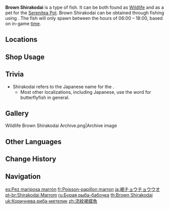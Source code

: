 {{About|the fish|the [[furnishing]]|Ornamental Brown Shirakodai}}
{{Item Infobox
|id           = 131013
|image        = Item Brown Shirakodai.png
|type         = Fish
|invCategory  = Materials
|lbFamily     = Fish
|lbGroup      = Butterflyfish
|lbType       = Wildlife
|bait         = False Worm Bait
|location     = 
|quality      = 3
|description  = A gentle, elegant butterflyfish variant. It has a lovely, streamlined dorsal fin, and has the nickname "Queen of the Waters."<br>Earthen-colored patterns run across its body, and its temper is also as steady as stone. They can go a bit overboard, however, and will sometimes lie at the bottom and not move an inch, just like a rock, leading some buyers to think that they've bought some hopelessly moribund old fish.
|source1      = [[Fishing]]
}}
'''Brown Shirakodai''' is a type of fish. It can be both found as [[Wildlife]] and as a pet for the [[Serenitea Pot]]. Brown Shirakodai can be obtained through fishing using {{Item|False Worm Bait|20}}. The fish will only spawn between the hours of 06:00 – 18:00, based on in-game [[time]].

==Locations==
{{Main|Fishing Points}}
{{Fishing Points by Category Table|fish=1}}

==Shop Usage==
{{Shop Usage}}

==Trivia==
* Shirakodai refers to the Japanese name for the {{Lang|{{w|Chaetodon nippon|Japanese butterflyfish}}|ja={{tt|シラコダイ|白粉鯛}}|ja_rm=shirakodai}}.
** Most other localizations, including Japanese, use the word for butterflyfish in general.

==Gallery==
<gallery>
Wildlife Brown Shirakodai Archive.png|Archive image
</gallery>

==Other Languages==
{{Other Languages
|en      = Brown Shirakodai
|zhs     = 流纹褐蝶鱼
|zhs_rm  = Liúwén Hè Diéyú
|zht     = 流紋褐蝶魚
|zht_rm  = Liúwén Hé Diéyú
|zh_tl   = Flow-Patterned Brown Butterflyfish
|ja      = 褐{{tt|チョウチョウウオ|蝶々魚}}
|ja_rm   = Kacchouchou-uo{{Assumed}}
|ja_tl   = Brown Butterflyfish
|ko      = 갈색 나비고기
|ko_rm   = Kalsaek Nabigogi
|ko_tl   = Brown Butterflyfish
|es      = Pez mariposa marrón
|es_tl   = Brown Butterflyfish
|fr      = Poisson-papillon marron
|fr_tl   = Brown Butterflyfish
|ru      = Бурая рыба-бабочка
|ru_tl   = Brown Butterflyfish
|th      = Brown Shirakodai
|vi      = Cá Bướm Vân Đất
|vi_tl   = 
|de      = Brauner Schmetterlingsfisch
|de_tl   = Brown Butterflyfish
|id      = Brown Shirakodai
|pt      = Shirakodai Marrom
|pt_tl   = Brown Shirakodai
|tr      = Kahverengi Kırlangıç Balığı
|tr_tl   = Brown Snapper
|it      = Shirakodai marrone
|it_tl   = 
}}

==Change History==
{{Change History|2.1}}

==Navigation==
{{Material Navbox|type=Fishing Materials|state=collapsed}}
{{Wildlife Navbox}}

[[es:Pez mariposa marrón]]
[[fr:Poisson-papillon marron]]
[[ja:褐チョウチョウウオ]]
[[pt-br:Shirakodai Marrom]]
[[ru:Бурая рыба-бабочка]]
[[th:Brown Shirakodai]]
[[uk:Коричнева риба-метелик]]
[[zh:流紋褐蝶魚]]